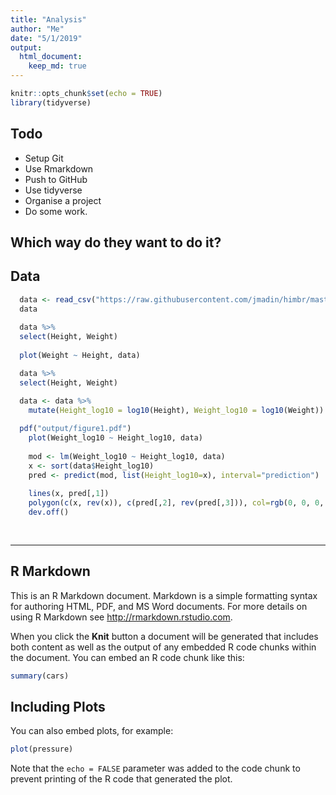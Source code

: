 ```yaml
---
title: "Analysis"
author: "Me"
date: "5/1/2019"
output: 
  html_document: 
    keep_md: true
---
```


```r
knitr::opts_chunk$set(echo = TRUE)
library(tidyverse)
```

## Todo

- Setup Git
- Use Rmarkdown
- Push to GitHub
- Use tidyverse
- Organise a project
- Do some work.

## Which way do they want to do it?


## Data

```r
  data <- read_csv("https://raw.githubusercontent.com/jmadin/himbr/master/data/seed_root_herbivores.csv")
  data
  
  data %>%
  select(Height, Weight)
  
  plot(Weight ~ Height, data)

  data %>%
  select(Height, Weight)

  data <- data %>%
    mutate(Height_log10 = log10(Height), Weight_log10 = log10(Weight))
  
  pdf("output/figure1.pdf")  
    plot(Weight_log10 ~ Height_log10, data)
  
    mod <- lm(Weight_log10 ~ Height_log10, data)
    x <- sort(data$Height_log10)
    pred <- predict(mod, list(Height_log10=x), interval="prediction")
  
    lines(x, pred[,1])
    polygon(c(x, rev(x)), c(pred[,2], rev(pred[,3])), col=rgb(0, 0, 0, 0.2), border=NA)
    dev.off()
    
    
```




---

## R Markdown

This is an R Markdown document. Markdown is a simple formatting syntax for authoring HTML, PDF, and MS Word documents. For more details on using R Markdown see <http://rmarkdown.rstudio.com>.

When you click the **Knit** button a document will be generated that includes both content as well as the output of any embedded R code chunks within the document. You can embed an R code chunk like this:

```r
summary(cars)
```

## Including Plots

You can also embed plots, for example:

```r
plot(pressure)
```

Note that the `echo = FALSE` parameter was added to the code chunk to prevent printing of the R code that generated the plot.
